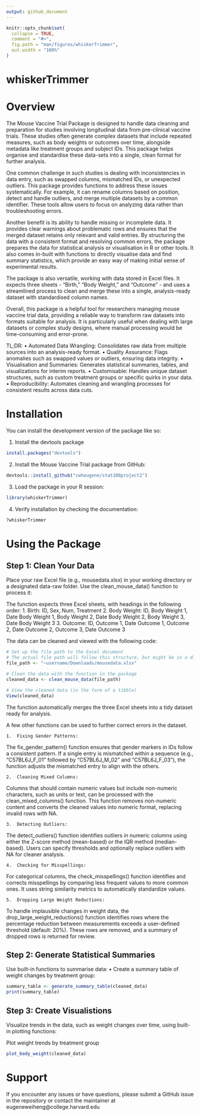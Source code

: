 ```yaml
---
output: github_document
---
```


<!-- README.md is generated from README.Rmd. Please edit that file -->

```r
knitr::opts_chunk$set(
  collapse = TRUE,
  comment = "#>",
  fig.path = "man/figures/whiskerTrimmer",
  out.width = "100%"
)
```

# whiskerTrimmer

<!-- badges: start -->
<!-- badges: end -->

# Overview

The Mouse Vaccine Trial Package is designed to handle data cleaning and preparation for studies involving longitudinal data from pre-clinical vaccine trials. These studies often generate complex datasets that include repeated measures, such as body weights or outcomes over time, alongside metadata like treatment groups and subject IDs. This package helps organise and standardise these data-sets into a single, clean format for further analysis.

One common challenge in such studies is dealing with inconsistencies in data entry, such as swapped columns, mismatched IDs, or unexpected outliers. This package provides functions to address these issues systematically. For example, it can rename columns based on position, detect and handle outliers, and merge multiple datasets by a common identifier. These tools allow users to focus on analyzing data rather than troubleshooting errors.

Another benefit is its ability to handle missing or incomplete data. It provides clear warnings about problematic rows and ensures that the merged dataset retains only relevant and valid entries. By structuring the data with a consistent format and resolving common errors, the package prepares the data for statistical analysis or visualisation in R or other tools. It also comes in-built with functions to directly visualise data and find summary statistics, which provide an easy way of making initial sense of experimental results.

The package is also versatile, working with data stored in Excel files. It expects three sheets - “Birth,” “Body Weight,” and “Outcome” - and uses a streamlined process to clean and merge these into a single, analysis-ready dataset with standardised column names.

Overall, this package is a helpful tool for researchers managing mouse vaccine trial data, providing a reliable way to transform raw datasets into formats suitable for analysis. It is particularly useful when dealing with large datasets or complex study designs, where manual processing would be time-consuming and error-prone.

TL;DR:
	•	Automated Data Wrangling: Consolidates raw data from multiple sources into an analysis-ready format.
	•	Quality Assurance: Flags anomalies such as swapped values or outliers, ensuring data integrity.
	•	Visualisation and Summaries: Generates statistical summaries, tables, and visualizations for interim reports.
	•	Customisable: Handles unique dataset structures, such as custom treatment groups or specific quirks in your data.
	•	Reproducibility: Automates cleaning and wrangling processes for consistent results across data cuts.
	

# Installation

You can install the development version of the package like so:

1. Install the devtools package

```r
install.packages("devtools")
```

2. Install the Mouse Vaccine Trial package from GitHub:

```r
devtools::install_github("cwheugene/stat108project2")
```

3. Load the package in your R session:

```r
library(whiskerTrimmer)
```

4. Verify installation by checking the documentation:

```r
?whiskerTrimmer
```


# Using the Package
## Step 1: Clean Your Data

Place your raw Excel file (e.g., mousedata.xlsx) in your working directory or a designated data-raw folder. Use the clean_mouse_data() function to process it:

The function expects three Excel sheets, with headings in the following order:
  1. Birth: ID, Sex, Num, Treatment
  2. Body Weight: ID, Body Weight 1, Date Body Weight 1, Body Weight 2, Date Body Weight 2,
                  Body Weight 3, Date Body Weight 3
  3. Outcome: ID, Outcome 1, Date Outcome 1, Outcome 2, Date Outcome 2, 
              Outcome 3, Date Outcome 3

The data can be cleaned and viewed with the following code:

```r

# Set up the file path to the Excel document
# The actual file path will follow this structure, but might be in a different location.
file_path <- "~username/Downloads/mousedata.xlsx"

# Clean the data with the function in the package
cleaned_data <- clean_mouse_data(file_path)

# View the cleaned data (in the form of a tibble)
View(cleaned_data)
```

The function automatically merges the three Excel sheets into a tidy dataset ready for analysis.

A few other functions can be used to further correct errors in the dataset.

	1.	Fixing Gender Patterns:
The fix_gender_pattern() function ensures that gender markers in IDs follow a consistent pattern. If a single entry is mismatched within a sequence (e.g., "C57BL6J_F_01" followed by "C57BL6J_M_02" and "C57BL6J_F_03"), the function adjusts the mismatched entry to align with the others.

	2.	Cleaning Mixed Columns:
Columns that should contain numeric values but include non-numeric characters, such as units or text, can be processed with the clean_mixed_columns() function. This function removes non-numeric content and converts the cleaned values into numeric format, replacing invalid rows with NA.

	3.	Detecting Outliers:
The detect_outliers() function identifies outliers in numeric columns using either the Z-score method (mean-based) or the IQR method (median-based). Users can specify thresholds and optionally replace outliers with NA for cleaner analysis.

	4.	Checking for Misspellings:
For categorical columns, the check_misspellings() function identifies and corrects misspellings by comparing less frequent values to more common ones. It uses string similarity metrics to automatically standardize values.

	5.	Dropping Large Weight Reductions:
To handle implausible changes in weight data, the drop_large_weight_reductions() function identifies rows where the percentage reduction between measurements exceeds a user-defined threshold (default: 20%). These rows are removed, and a summary of dropped rows is returned for review.

## Step 2: Generate Statistical Summaries

Use built-in functions to summarise data:
	•	Create a summary table of weight changes by treatment group:

```r
summary_table <- generate_summary_table(cleaned_data)
print(summary_table)
```


## Step 3: Create Visualistions

Visualize trends in the data, such as weight changes over time, using built-in plotting functions:

Plot weight trends by treatment group

```r
plot_body_weight(cleaned_data)
```

# Support

If you encounter any issues or have questions, please submit a GitHub issue in the repository or contact the maintainer at eugeneweiheng@college.harvard.edu
